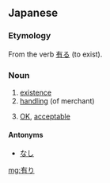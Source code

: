 ==Japanese==
{{ja-kanjitab|有}}

===Etymology===
From the verb [[有る]] (to exist).

===Noun===
{{ja-noun|k|hira=あり|rom=ari}}

# [[existence]]
# [[handle|handling]] (of merchant)
# {{context|colloquial|lang=ja}} [[OK]], [[acceptable]]

====Antonyms====
* [[なし]]

[[mg:有り]]
